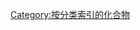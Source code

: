 {{Catnav|页面分类|自然|物质|化学物质|纯净物|化合物|按分类索引的化合物}}
{{Commonscat|Chemical compounds by element}}

[[Category:按分类索引的化合物|Category:按分类索引的化合物]]
